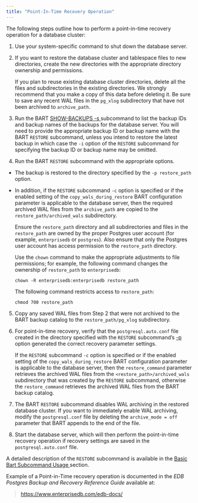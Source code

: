 ```yaml
---
title: "Point-In-Time Recovery Operation"
---
```


<div id="point_in_time_recovery_operation" class="registered_link"></div>


The following steps outline how to perform a point-in-time recovery operation for a database cluster:

1.  Use your system-specific command to shut down the database server.

2.  If you want to restore the database cluster and tablespace files to new directories, create the new directories with the appropriate directory ownership and permissions.
    
    If you plan to reuse existing database cluster directories, delete all the files and subdirectories in the existing directories. We strongly recommend that you make a copy of this data before deleting it. Be sure to save any recent WAL files in the `pg_xlog` subdirectory that have not been archived to `archive_path`.

3.  Run the BART [SHOW-BACKUPS -s ](#server_name) subcommand to list the backup IDs and backup names of the backups for the database server. You will need to provide the appropriate backup ID or backup name with the BART `RESTORE` subcommand, unless you intend to restore the latest backup in which case the `-i` option of the `RESTORE` subcommand for specifying the backup ID or backup name may be omitted.

4.  Run the BART `RESTORE` subcommand with the appropriate options.

<!-- end list -->

  - The backup is restored to the directory specified by the `-p restore_path` option.

  - In addition, if the `RESTORE` subcommand `-c` option is specified or if the enabled setting of the `copy_wals_during_restore` BART configuration parameter is applicable to the database server, then the required archived WAL files from the `archive_path` are copied to the `restore_path/archived_wals` subdirectory.
    
    Ensure the `restore_path` directory and all subdirectories and files in the `restore_path` are owned by the proper Postgres user account (for example, `enterprisedb` or `postgres`). Also ensure that only the Postgres user account has access permission to the `restore_path` directory.
    
    Use the `chown` command to make the appropriate adjustments to file permissions; for example, the following command changes the ownership of `restore_path` to `enterprisedb`:
    
    `chown -R enterprisedb:enterprisedb restore_path`
    
    The following command restricts access to `restore_path`:
    
    `chmod 700 restore_path`

<!-- end list -->

5.  Copy any saved WAL files from Step 2 that were not archived to the BART backup catalog to the `restore_path/pg_xlog` subdirectory.

6.  For point-in-time recovery, verify that the `postgresql.auto.conf` file created in the directory specified with the `RESTORE` subcommand’s [-p ](#restore_path) option generated the correct recovery parameter settings.
    
    If the `RESTORE` subcommand `-c` option is specified or if the enabled setting of the `copy_wals_during_restore` BART configuration parameter is applicable to the database server, then the `restore_command` parameter retrieves the archived WAL files from the `<restore_path>/archived_wals` subdirectory that was created by the `RESTORE` subcommand, otherwise the `restore_command` retrieves the archived WAL files from the BART backup catalog.

7.  The BART `RESTORE` subcommand disables WAL archiving in the restored database cluster. If you want to immediately enable WAL archiving, modify the `postgresql.conf` file by deleting the `archive_mode = off` parameter that BART appends to the end of the file.

8.  Start the database server, which will then perform the point-in-time recovery operation if recovery settings are saved in the `postgresql.auto.conf` file.

A detailed description of the `RESTORE` subcommand is available in the [Basic Bart Subcommand Usage ](../../03_using_bart/03_basic_bart_subcommand_usage/index#basic_bart_subcommand_usage) section.

Example of a Point-in-Time recovery operation is documented in the *EDB Postgres Backup and Recovery Reference Guide* available at:

> <https://www.enterprisedb.com/edb-docs/>
